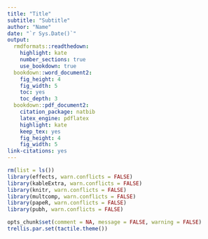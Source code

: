 ```yaml
---
title: "Title"
subtitle: "Subtitle"
author: "Name"
date: "`r Sys.Date()`"
output:
  rmdformats::readthedown:
    highlight: kate
    number_sections: true
    use_bookdown: true
  bookdown::word_document2:
    fig_height: 4
    fig_width: 5
    toc: yes
    toc_depth: 3
  bookdown::pdf_document2:
    citation_package: natbib
    latex_engine: pdflatex
    highlight: kate
    keep_tex: yes
    fig_height: 4
    fig_width: 5
link-citations: yes
---
```


```r
rm(list = ls())
library(effects, warn.conflicts = FALSE)
library(kableExtra, warn.conflicts = FALSE)
library(knitr, warn.conflicts = FALSE)
library(multcomp, warn.conflicts = FALSE)
library(papeR, warn.conflicts = FALSE)
library(pubh, warn.conflicts = FALSE)

opts_chunk$set(comment = NA, message = FALSE, warning = FALSE)
trellis.par.set(tactile.theme())
```

